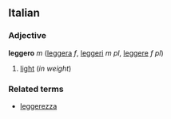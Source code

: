 ==Italian==
===Adjective===
'''leggero''' ''m'' ([[leggera]] ''f'', [[leggeri]] ''m pl'', [[leggere]] ''f pl'')

# [[light#Adjective|light]] (''in weight'')

===Related terms===
*[[leggerezza]]